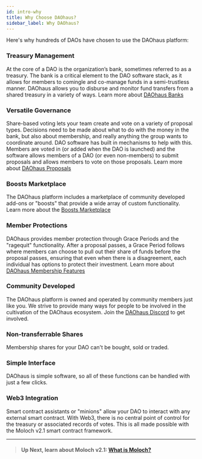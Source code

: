```yaml
---
id: intro-why
title: Why Choose DAOhaus?
sidebar_label: Why DAOhaus?
---
```



Here's why hundreds of DAOs have chosen to use the DAOhaus platform: 

### **Treasury Management** 
At the core of a DAO is the organization’s bank, sometimes referred to as a treasury. The bank is a critical element to the DAO software stack, as it allows for members to comingle and co-manage funds in a semi-trustless manner. DAOhaus allows you to disburse and monitor fund transfers from a shared treasury in a variety of ways. Learn more about [DAOhaus Banks](/docs/users/bank)

### **Versatile Governance** 
Share-based voting lets your team create and vote on a variety of proposal types. Decisions need to be made about what to do with the money in the bank, but also about membership, and really anything the group wants to coordinate around. DAO software has built in mechanisms to help with this. Members are voted in (or added when the DAO is launched) and the software allows members of a DAO (or even non-members) to submit proposals and allows members to vote on those proposals. Learn more about [DAOhaus Proposals](/docs/users/proposals)

### **Boosts Marketplace** 
The DAOhaus platform includes a marketplace of community developed add-ons or "boosts" that provide a wide array of custom functionality. Learn more about the [Boosts Marketplace](/docs/users/boosts/boosts)

### **Member Protections** 
DAOhaus provides member protection through Grace Periods and the "ragequit" functionality. After a proposal passes, a Grace Period follows where members can choose to pull out their share of funds before the proposal passes, ensuring that even when there is a disagreement, each individual has options to protect their investment. Learn more about [DAOhaus Membership Features](/docs/users/membership)

### **Community Developed** 
The DAOhaus platform is owned and operated by community members just like you.  We strive to provide many ways for people to be involved in the cultivation of the DAOhaus ecosystem. Join the [DAOhaus Discord](https://discord.gg/daohaus) to get involved. 

### **Non-transferrable Shares** 
Membership shares for your DAO can't be bought, sold or traded. 

### **Simple Interface** 
DAOhaus is simple software, so all of these functions can be handled with just a few clicks. 

### **Web3 Integration** 
Smart contract assistants or "minions" allow your DAO to interact with any external smart contract. With Web3, there is no central point of control for the treasury or associated records of votes. This is all made possible with the Moloch v2.1 smart contract framework.

---
> #### **Up Next, learn about Moloch v2.1:** [What is Moloch?](intro-moloch)
